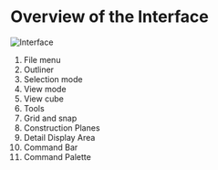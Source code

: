 # Overview of the Interface

![Interface](./img/interface.png)

1. File menu
2. Outliner
3. Selection mode
4. View mode
5. View cube
6. Tools
7. Grid and snap
8. Construction Planes
9. Detail Display Area
10. Command Bar
11. Command Palette
